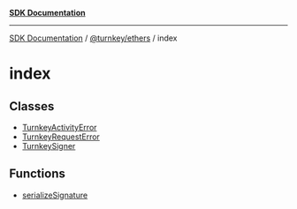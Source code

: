 [**SDK Documentation**](../../../README.mdx)

***

[SDK Documentation](../../../packages.mdx) / [@turnkey/ethers](../README.mdx) / index

# index

## Classes

- [TurnkeyActivityError](classes/TurnkeyActivityError.mdx)
- [TurnkeyRequestError](classes/TurnkeyRequestError.mdx)
- [TurnkeySigner](classes/TurnkeySigner.mdx)

## Functions

- [serializeSignature](functions/serializeSignature.mdx)
